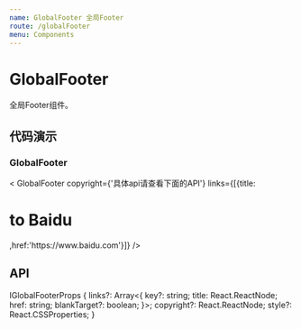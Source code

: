 ```yaml
---
name: GlobalFooter 全局Footer
route: /globalFooter
menu: Components
---
```



# GlobalFooter

全局Footer组件。


## 代码演示


### GlobalFooter

<Playground>
  < GlobalFooter copyright={'具体api请查看下面的API'}
   links={[{title:<h1>to Baidu</h1>,href:'https://www.baidu.com'}]} />
</Playground>

## API
IGlobalFooterProps {
    links?: Array<{
        key?: string;
        title: React.ReactNode;
        href: string;
        blankTarget?: boolean;
    }>;
    copyright?: React.ReactNode;
    style?: React.CSSProperties;
}

